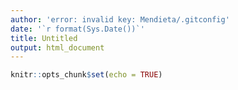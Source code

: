 ---
author: 'error: invalid key: Mendieta/.gitconfig'
date: '`r format(Sys.Date())`'
title: Untitled
output: html_document
---

```{r setup, include = FALSE}
knitr::opts_chunk$set(echo = TRUE)
```
